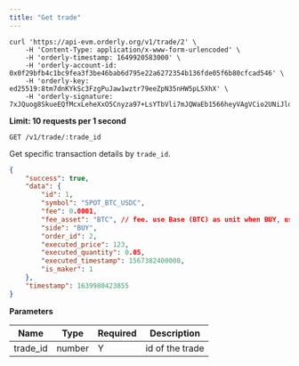 ```yaml
---
title: "Get trade"
---
```


<RequestExample>

``` curl cURL
curl 'https://api-evm.orderly.org/v1/trade/2' \
    -H 'Content-Type: application/x-www-form-urlencoded' \
    -H 'orderly-timestamp: 1649920583000' \
    -H 'orderly-account-id: 0x0f29bfb4c1bc9fea3f3be46bab6d795e22a6272354b136fde05f6b80cfcad546' \
    -H 'orderly-key: ed25519:8tm7dnKYkSc3FzgPuJaw1wztr79eeZpN35nHW5pL5XhX' \
    -H 'orderly-signature: 7xJQuog8SkueEQfMcxLeheXxO5Cnyza97+LsYTbVli7mJQWaEb1566heyVAgVCio2UNiJldRpsrTvvhos5WVDg=='
```
</RequestExample>

**Limit: 10 requests per 1 second**

`GET /v1/trade/:trade_id`

Get specific transaction details by `trade_id`.

<ResponseExample>

```json
{
    "success": true,
    "data": {
        "id": 1,
        "symbol": "SPOT_BTC_USDC",
        "fee": 0.0001,
        "fee_asset": "BTC", // fee. use Base (BTC) as unit when BUY, use Quote (USDC.e) as unit when SELL
        "side": "BUY",
        "order_id": 2,
        "executed_price": 123,
        "executed_quantity": 0.05,
        "executed_timestamp": 1567382400000,
        "is_maker": 1
    },
    "timestamp": 1639980423855
}
```
</ResponseExample>

**Parameters**

| Name             | Type   | Required | Description                           |
| ---------------- | ------ | -------- | --------------------------------------|
| trade_id         | number | Y        | id of the trade                       |

